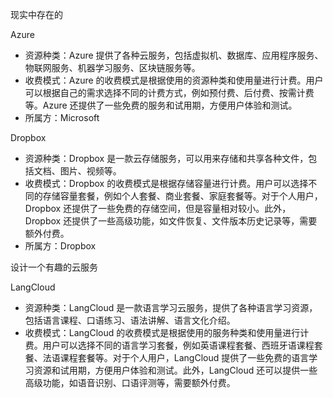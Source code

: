 现实中存在的

 Azure

- 资源种类：Azure 提供了各种云服务，包括虚拟机、数据库、应用程序服务、物联网服务、机器学习服务、区块链服务等。
- 收费模式：Azure 的收费模式是根据使用的资源种类和使用量进行计费。用户可以根据自己的需求选择不同的计费方式，例如预付费、后付费、按需计费等。Azure 还提供了一些免费的服务和试用期，方便用户体验和测试。
- 所属方：Microsoft

Dropbox

- 资源种类：Dropbox 是一款云存储服务，可以用来存储和共享各种文件，包括文档、图片、视频等。
- 收费模式：Dropbox 的收费模式是根据存储容量进行计费。用户可以选择不同的存储容量套餐，例如个人套餐、商业套餐、家庭套餐等。对于个人用户，Dropbox 还提供了一些免费的存储空间，但是容量相对较小。此外，Dropbox 还提供了一些高级功能，如文件恢复、文件版本历史记录等，需要额外付费。
- 所属方：Dropbox

设计一个有趣的云服务

LangCloud

- 资源种类：LangCloud 是一款语言学习云服务，提供了各种语言学习资源，包括语言课程、口语练习、语法讲解、语言文化介绍。
- 收费模式：LangCloud 的收费模式是根据使用的服务种类和使用量进行计费。用户可以选择不同的语言学习套餐，例如英语课程套餐、西班牙语课程套餐、法语课程套餐等。对于个人用户，LangCloud 提供了一些免费的语言学习资源和试用期，方便用户体验和测试。此外，LangCloud 还可以提供一些高级功能，如语音识别、口语评测等，需要额外付费。